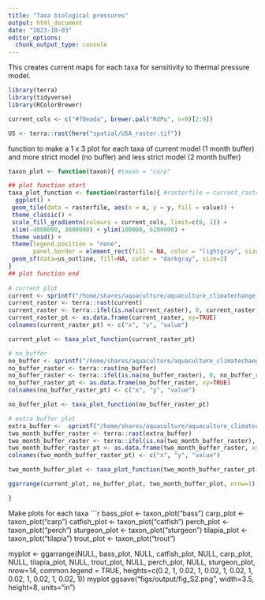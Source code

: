```yaml
---
title: "Taxa biological pressures"
output: html_document
date: "2023-10-03"
editor_options: 
  chunk_output_type: console
---
```

This creates current maps for each taxa for sensitivity to thermal pressure model.
```r
library(terra)
library(tidyverse)
library(RColorBrewer)

current_cols <- c("#f0eada", brewer.pal("RdPu", n=9)[2:9])

US <- terra::rast(here("spatial/USA_raster.tif"))


```


function to make a 1 x 3 plot for each taxa of current model (1 month buffer) and more strict model (no buffer) and less strict model (2 month buffer)
```r

taxon_plot <- function(taxon){ #taxon = "carp"

## plot function start
taxa_plot_function <- function(rasterfile){ #rasterfile = current_raster_pt
  ggplot() +
 geom_tile(data = rasterfile, aes(x = x, y = y, fill = value)) +
 theme_classic() +
 scale_fill_gradientn(colours = current_cols, limit=c(0, 1)) +
 xlim(-4000000, 3000000) + ylim(100000, 6200000) +
 theme_void() + 
 theme(legend.position = "none",
       panel.border = element_rect(fill = NA, color = "lightgray", size = 2)) + # This line adds the border
 geom_sf(data=us_outline, fill=NA, color = "darkgray", size=2)
}
## plot function end  
  
# current plot
current <- sprintf("/home/shares/aquaculture/aquaculture_climatechange_usa/prep_data/freshwater/Tavg_taxa_prs/rescaled_yearly_crs/%s_Tavg_ssp245_2001-2020.tif", taxon)
current_raster <- terra::rast(current) 
current_raster <- terra::ifel(is.na(current_raster), 0, current_raster) * US
current_raster_pt <- as.data.frame(current_raster, xy=TRUE)
colnames(current_raster_pt) <- c("x", "y", "value")

current_plot <- taxa_plot_function(current_raster_pt)

# no_buffer
no_buffer <- sprintf("/home/shares/aquaculture/aquaculture_climatechange_usa/prep_data/freshwater/Tavg_taxa_prs/sensitivity/rescaled_yearly_crs/no_buffer_%s_Tavg_ssp245_2001-2020.tif", taxon)
no_buffer_raster <- terra::rast(no_buffer)
no_buffer_raster <- terra::ifel(is.na(no_buffer_raster), 0, no_buffer_raster) * US
no_buffer_raster_pt <- as.data.frame(no_buffer_raster, xy=TRUE)
colnames(no_buffer_raster_pt) <- c("x", "y", "value")

no_buffer_plot <- taxa_plot_function(no_buffer_raster_pt)

# extra buffer plot
extra_buffer <-  sprintf("/home/shares/aquaculture/aquaculture_climatechange_usa/prep_data/freshwater/Tavg_taxa_prs/sensitivity/rescaled_yearly_crs/two_month_buffer_%s_Tavg_ssp245_2001-2020.tif", taxon)
two_month_buffer_raster <- terra::rast(extra_buffer)
two_month_buffer_raster <- terra::ifel(is.na(two_month_buffer_raster), 0, two_month_buffer_raster) * US
two_month_buffer_raster_pt <- as.data.frame(two_month_buffer_raster, xy=TRUE)
colnames(two_month_buffer_raster_pt) <- c("x", "y", "value")

two_month_buffer_plot <- taxa_plot_function(two_month_buffer_raster_pt)

ggarrange(current_plot, no_buffer_plot, two_month_buffer_plot, nrow=1)

}

```

Make plots for each taxa
```r
bass_plot <- taxon_plot("bass")
carp_plot <- taxon_plot("carp")
catfish_plot <- taxon_plot("catfish")
perch_plot <- taxon_plot("perch")
sturgeon_plot <- taxon_plot("sturgeon")
tilapia_plot <- taxon_plot("tilapia")
trout_plot <- taxon_plot("trout")

myplot <- ggarrange(NULL, bass_plot, NULL, catfish_plot, NULL, carp_plot, NULL, tilapia_plot, NULL, trout_plot, NULL, perch_plot, NULL, sturgeon_plot, nrow=14, common.legend = TRUE, heights=c(0.2, 1, 0.02, 1, 0.02, 1, 0.02, 1, 0.02, 1, 0.02, 1, 0.02, 1))
myplot
ggsave("figs/output/fig_S2.png", width=3.5, height=8, units="in")
